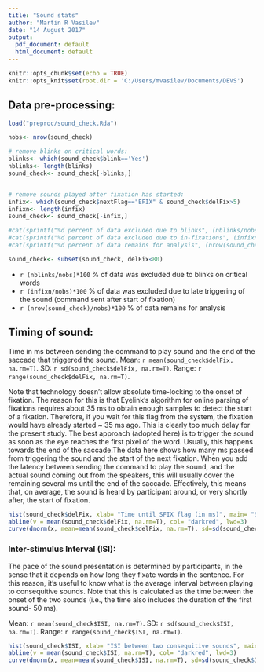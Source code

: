 ```yaml
---
title: "Sound stats"
author: "Martin R Vasilev"
date: "14 August 2017"
output:
  pdf_document: default
  html_document: default
---
```


```r
knitr::opts_chunk$set(echo = TRUE)
knitr::opts_knit$set(root.dir = 'C:/Users/mvasilev/Documents/DEVS')
```


## Data pre-processing:

```r

load("preproc/sound_check.Rda")

nobs<- nrow(sound_check)

# remove blinks on critical words:
blinks<- which(sound_check$blink=='Yes')
nblinks<- length(blinks)
sound_check<- sound_check[-blinks,]


# remove sounds played after fixation has started:
infix<- which(sound_check$nextFlag=="EFIX" & sound_check$delFix>5)
infixn<- length(infix)
sound_check<- sound_check[-infix,]

#cat(sprintf("%d percent of data excluded due to blinks", (nblinks/nobs)*100))
#cat(sprintf("%d percent of data excluded due to in-fixations", (infixn/nobs)*100))
#cat(sprintf("%d percent of data remains for analysis", (nrow(sound_check)/nobs)*100))

sound_check<- subset(sound_check, delFix<80)


```

- `r (nblinks/nobs)*100` % of data was excluded due to blinks on critical words
- `r (infixn/nobs)*100` % of data was excluded due to late triggering of the sound (command sent after start of fixation)
- `r (nrow(sound_check)/nobs)*100` % of data remains for analysis 

## Timing of sound:

Time in ms between sending the command to play sound and the end of the saccade that triggered the sound. Mean: `r mean(sound_check$delFix, na.rm=T)`. SD: `r sd(sound_check$delFix, na.rm=T)`. Range: `r range(sound_check$delFix, na.rm=T)`. 

Note that technology doesn't allow absolute time-locking to the onset of fixation. The reason for this is that Eyelink's algorithm for online parsing of fixations requires about 35 ms to obtain enough samples to detect the start of a fixation. Therefore, if you wait for this flag from the system, the fixation would have already started ~ 35 ms ago. This is clearly too much delay for the present study. The best approach (adopted here) is to trigger the sound as soon as the eye reaches the first pixel of the word. Usually, this happens towards the end of the saccade.The data here shows how many ms passed from triggering the sound and the start of the next fixation. When you add the latency between sending the command to play the sound, and the actual sound coming out from the speakers, this will usually cover the remaining several ms until the end of the saccade. Effectively, this means that, on average, the sound is heard by participant around, or very shortly after, the start of fixation.  

```r
hist(sound_check$delFix, xlab= "Time until SFIX flag (in ms)", main= "Sound implementation timing", family= "serif", col="lightgreen", freq=FALSE, breaks=20)
abline(v = mean(sound_check$delFix, na.rm=T), col= "darkred", lwd=3)
curve(dnorm(x, mean=mean(sound_check$delFix, na.rm=T), sd=sd(sound_check$delFix, na.rm=T)), add=TRUE, col="darkblue", lwd=2) 

```

### Inter-stimulus Interval (ISI):

The pace of the sound presentation is determined by participants, in the sense that it depends on how long they fixate words in the sentence. For this reason, it's useful to know what is the average interval between playing to consequitive sounds. Note that this is calculated as the time between the onset of the two sounds (i.e., the time also includes the duration of the first sound- 50 ms). 

Mean: `r mean(sound_check$ISI, na.rm=T)`. SD: `r sd(sound_check$ISI, na.rm=T)`. Range: `r range(sound_check$ISI, na.rm=T)`. 

```r
hist(sound_check$ISI, xlab= "ISI between two consequitive sounds", main= "ISI timing", family= "serif", col="lightgreen", freq=FALSE, breaks=20)
abline(v = mean(sound_check$ISI, na.rm=T), col= "darkred", lwd=3)
curve(dnorm(x, mean=mean(sound_check$ISI, na.rm=T), sd=sd(sound_check$ISI, na.rm=T)), add=TRUE, col="darkblue", lwd=2) 

```
